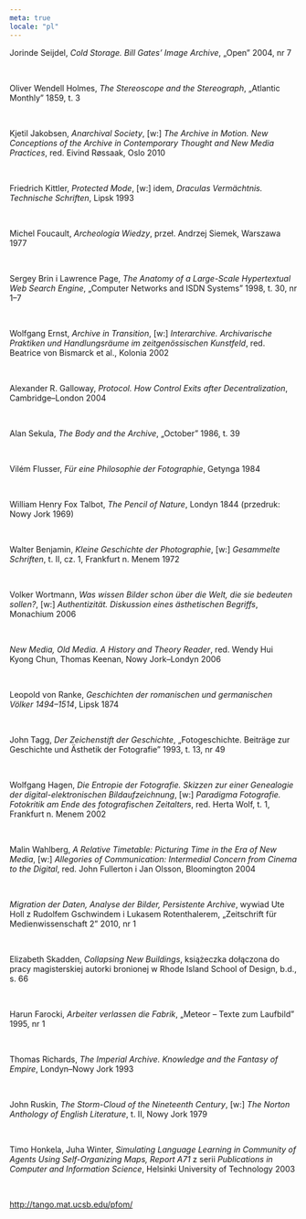 ```yaml
---
meta: true
locale: "pl"
---
```


Jorinde Seijdel, *Cold Storage. Bill Gates’ Image Archive*, „Open” 2004, nr 7

<br />

Oliver Wendell Holmes, *The Stereoscope and the Stereograph*, „Atlantic Monthly” 1859, t. 3

<br />

Kjetil Jakobsen, *Anarchival Society*, [w:] *The Archive in Motion. New Conceptions of the Archive in Contemporary Thought and New Media Practices*, red. Eivind Røssaak, Oslo 2010

<br />

Friedrich Kittler, *Protected Mode*, [w:] idem, *Draculas Vermächtnis. Technische Schriften*, Lipsk 1993

<br />

Michel Foucault, *Archeologia Wiedzy*, przeł. Andrzej Siemek, Warszawa 1977

<br />

Sergey Brin i Lawrence Page, *The Anatomy of a Large-Scale Hypertextual Web Search Engine*, „Computer Networks and ISDN Systems” 1998, t. 30, nr 1–7

<br />

Wolfgang Ernst, *Archive in Transition*, [w:] *Interarchive. Archivarische Praktiken und Handlungsräume im zeitgenössischen Kunstfeld*, red. Beatrice von Bismarck et al., Kolonia 2002

<br />

Alexander R. Galloway, *Protocol. How Control Exits after Decentralization*, Cambridge–London 2004

<br />

Alan Sekula, *The Body and the Archive*, „October” 1986, t. 39

<br />

Vilém Flusser, *Für eine Philosophie der Fotographie*, Getynga 1984

<br />

William Henry Fox Talbot, *The Pencil of Nature*, Londyn 1844 (przedruk: Nowy Jork 1969)

<br />

Walter Benjamin, *Kleine Geschichte der Photographie*, [w:] *Gesammelte Schriften*, t. II, cz. 1, Frankfurt n. Menem 1972

<br />

Volker Wortmann, *Was wissen Bilder schon über die Welt, die sie bedeuten sollen?*, [w:] *Authentizität. Diskussion eines ästhetischen Begriffs*, Monachium 2006

<br />

*New Media, Old Media. A History and Theory Reader*, red. Wendy Hui Kyong Chun, Thomas Keenan, Nowy Jork–Londyn 2006

<br />

Leopold von Ranke, *Geschichten der romanischen und germanischen Völker 1494–1514*, Lipsk 1874

<br />

John Tagg, *Der Zeichenstift der Geschichte*, „Fotogeschichte. Beiträge zur Geschichte und Ästhetik der Fotografie” 1993, t. 13, nr 49

<br />

Wolfgang Hagen, *Die Entropie der Fotografie. Skizzen zur einer Genealogie der digital-elektronischen Bildaufzeichnung*, [w:] *Paradigma Fotografie. Fotokritik am Ende des fotografischen Zeitalters*, red. Herta Wolf, t. 1, Frankfurt n. Menem 2002

<br />

Malin Wahlberg, *A Relative Timetable: Picturing Time in the Era of New Media*, [w:] *Allegories of Communication: Intermedial Concern from Cinema to the Digital*, red. John Fullerton i Jan Olsson, Bloomington 2004

<br />

*Migration der Daten, Analyse der Bilder, Persistente Archive*, wywiad Ute Holl z Rudolfem Gschwindem i Lukasem Rotenthalerem, „Zeitschrift für Medienwissenschaft 2” 2010, nr 1

<br />

Elizabeth Skadden, *Collapsing New Buildings*, książeczka dołączona do pracy magisterskiej autorki bronionej w Rhode Island School of Design, b.d., s. 66

<br />

Harun Farocki, *Arbeiter verlassen die Fabrik*, „Meteor – Texte zum Laufbild” 1995, nr 1

<br />

Thomas Richards, *The Imperial Archive. Knowledge and the Fantasy of Empire*, Londyn–Nowy Jork 1993

<br />

John Ruskin, *The Storm-Cloud of the Nineteenth Century*, [w:] *The Norton Anthology of English Literature*, t. II, Nowy Jork 1979

<br />

Timo Honkela, Juha Winter, *Simulating Language Learning in Community of Agents Using Self-Organizing Maps, Report A71* z serii *Publications in Computer and Information Science*, Helsinki University of Technology 2003

<br />

http://tango.mat.ucsb.edu/pfom/